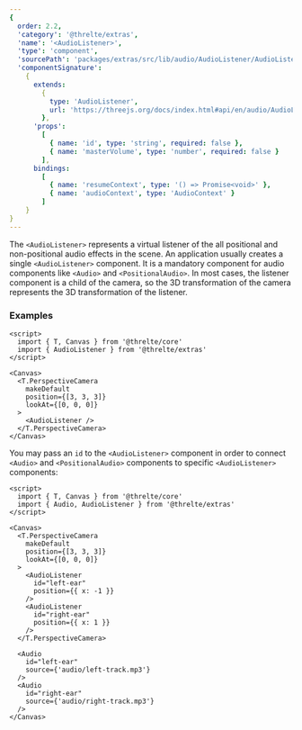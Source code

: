 ```yaml
---
{
  order: 2.2,
  'category': '@threlte/extras',
  'name': '<AudioListener>',
  'type': 'component',
  'sourcePath': 'packages/extras/src/lib/audio/AudioListener/AudioListener.svelte',
  'componentSignature':
    {
      extends:
        {
          type: 'AudioListener',
          url: 'https://threejs.org/docs/index.html#api/en/audio/AudioListener'
        },
      'props':
        [
          { name: 'id', type: 'string', required: false },
          { name: 'masterVolume', type: 'number', required: false }
        ],
      bindings:
        [
          { name: 'resumeContext', type: '() => Promise<void>' },
          { name: 'audioContext', type: 'AudioContext' }
        ]
    }
}
---
```


The `<AudioListener>` represents a virtual listener of the all positional and non-positional audio effects in the scene.
An application usually creates a single `<AudioListener>` component. It is a mandatory component for audio components like `<Audio>` and `<PositionalAudio>`.
In most cases, the listener component is a child of the camera, so the 3D transformation of the camera represents the 3D transformation of the listener.

### Examples

```svelte
<script>
  import { T, Canvas } from '@threlte/core'
  import { AudioListener } from '@threlte/extras'
</script>

<Canvas>
  <T.PerspectiveCamera
    makeDefault
    position={[3, 3, 3]}
    lookAt={[0, 0, 0]}
  >
    <AudioListener />
  </T.PerspectiveCamera>
</Canvas>
```

You may pass an `id` to the `<AudioListener>` component in order to connect `<Audio>` and `<PositionalAudio>` components to specific `<AudioListener>` components:

```svelte
<script>
  import { T, Canvas } from '@threlte/core'
  import { Audio, AudioListener } from '@threlte/extras'
</script>

<Canvas>
  <T.PerspectiveCamera
    makeDefault
    position={[3, 3, 3]}
    lookAt={[0, 0, 0]}
  >
    <AudioListener
      id="left-ear"
      position={{ x: -1 }}
    />
    <AudioListener
      id="right-ear"
      position={{ x: 1 }}
    />
  </T.PerspectiveCamera>

  <Audio
    id="left-ear"
    source={'audio/left-track.mp3'}
  />
  <Audio
    id="right-ear"
    source={'audio/right-track.mp3'}
  />
</Canvas>
```
